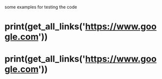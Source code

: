 some examples for testing the code

# print(get_all_links('https://www.google.com'))

# print(get_all_links('https://www.google.com'))
